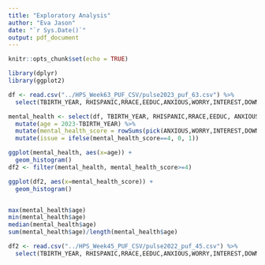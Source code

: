 ```yaml
---
title: "Exploratory Analysis"
author: "Eva Jason"
date: "`r Sys.Date()`"
output: pdf_document
---
```


```r
knitr::opts_chunk$set(echo = TRUE)

library(dplyr)
library(ggplot2)
```

```r
df <- read.csv("../HPS_Week63_PUF_CSV/pulse2023_puf_63.csv") %>%
  select(TBIRTH_YEAR, RHISPANIC,RRACE,EEDUC,ANXIOUS,WORRY,INTEREST,DOWN,EST_MSA,PRIVHLTH,PUBHLTH,INCOME)
```

```r
mental_health <- select(df, TBIRTH_YEAR, RHISPANIC,RRACE,EEDUC, ANXIOUS,WORRY,INTEREST,DOWN) %>%
  mutate(age = 2023-TBIRTH_YEAR) %>%
  mutate(mental_health_score = rowSums(pick(ANXIOUS,WORRY,INTEREST,DOWN))) %>%
  mutate(issue = ifelse(mental_health_score==4, 0, 1))

ggplot(mental_health, aes(x=age)) + 
  geom_histogram()
df2 <- filter(mental_health, mental_health_score>=4)

ggplot(df2, aes(x=mental_health_score)) + 
  geom_histogram()


max(mental_health$age)
min(mental_health$age)
median(mental_health$age)
sum(mental_health$age)/length(mental_health$age)


```

```r

df2 <- read.csv("../HPS_Week45_PUF_CSV/pulse2022_puf_45.csv") %>%
  select(TBIRTH_YEAR, RHISPANIC,RRACE,EEDUC,ANXIOUS,WORRY,INTEREST,DOWN,EST_MSA,PRIVHLTH,PUBHLTH,INCOME,PRESCRIPT,MH_SVCS,MH_NOTGET)
```


